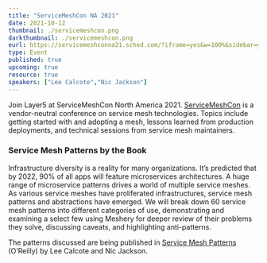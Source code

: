 ```yaml
---
title: "ServiceMeshCon NA 2021"
date: 2021-10-12
thumbnail: ./servicemeshcon.png
darkthumbnail: ./servicemeshcon.png
eurl: https://servicemeshconna21.sched.com/?iframe=yes&w=100%&sidebar=yes&bg=no#
type: Event
published: true
upcoming: true
resource: true
speakers: ["Lee Calcote","Nic Jackson"]
---
```

Join Layer5 at ServiceMeshCon North America 2021. <a href="https://events.linuxfoundation.org/servicemeshcon-north-america//">ServiceMeshCon</a> is a vendor-neutral conference on service mesh technologies. Topics include getting started with and adopting a mesh, lessons learned from production deployments, and technical sessions from service mesh maintainers.


<h3>Service Mesh Patterns by the Book</h3>
<p>Infrastructure diversity is a reality for many organizations. It’s predicted that by 2022, 90% of all apps will feature microservices architectures. A huge range of microservice patterns drives a world of multiple service meshes. As various service meshes have proliferated infrastructures, service mesh patterns and abstractions have emerged. We will break down 60 service mesh patterns into different categories of use, demonstrating and examining a select few using Meshery for deeper review of their problems they solve, discussing caveats, and highlighting anti-patterns. </p>

<p>The patterns discussed are being published in <a href="/books/service-mesh-patterns">Service Mesh Patterns</a> (O’Reilly) by Lee Calcote and Nic Jackson.</p>
